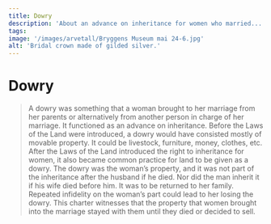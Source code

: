 ```yaml
---
title: Dowry
description: 'About an advance on inheritance for women who married...'
tags:
image: '/images/arvetall/Bryggens Museum mai 24-6.jpg'
alt: 'Bridal crown made of gilded silver.'
---
```



# Dowry

<Blockquote 
    quote='“A woman is not to be given away with textiles forming more than one-third of her dowry. And anything that the person responsible for the woman’s marriage bestows from home is to be in the form of things which will be to the gain and benefit of the groom.”'
    footer='List of Inheritance, chapter 1' />
    

<Spacer height={40}/>
<Container stil="initial side">
    A dowry was something that a woman brought to her marriage from her parents or alternatively from another person in charge of her marriage. It functioned as an advance on inheritance. Before the Laws of the Land were introduced, a dowry would have consisted mostly of movable property. It could be livestock, furniture, money, clothes, etc. After the Laws of the Land introduced the right to inheritance for women, it also became common practice for land to be given as a dowry. The dowry was the woman’s property, and it was not part of the inheritance after the husband if he died. Nor did the man inherit it if his wife died before him. It was to be returned to her family. Repeated infidelity on the woman’s part could lead to her losing the dowry.
</Container>

<Work id="ubb-diplom-0262"> 
This charter witnesses that the property that women brought into the marriage stayed with them until they died or decided to sell.
</Work>
<Spacer height={170} />